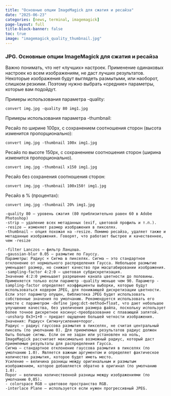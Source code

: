 ```yaml
---
title: "Основные опции ImageMagick для сжатия и ресайза"
date: "2025-06-23"
categories: [news, terminal, imagemagick]
page-layout: full
title-block-banner: false
toc: true
image: "imagemagick_quality_thumbnail.jpg"
---
```


### JPG. Основные опции ImageMagick для сжатия и ресайза

Важно понимать, что нет «лучших» настроек. Применение одинаковых настроек ко всем изображениям, не даст лучших результатов. Некоторые изображения будут выглядеть размытыми, или наоборот, слишком резкими. Поэтому нужно выбрать «средние» параметры, которые вам подойдут.

Примеры использования параметра -quality:
```
convert img.jpg -quality 80 img1.jpg
```
Примеры использования параметра -thumbnail:

Ресайз по ширине 100px, с сохранением соотношения сторон (высота изменится пропорционально):
```
convert img.jpg -thumbnail 100x img1.jpg
```
Ресайз по высоте 150px, с сохранением соотношения сторон (ширина изменится пропорционально).
```
convert img.jpg -thumbnail x150 img1.jpg
```
Ресайз без сохранения соотношения сторон:
```
convert img.jpg -thumbnail 100x150! img1.jpg
```
Ресайз в % (процентах):
```
convert img.jpg -thumbnail 20% img1.jpg 
```
```
-quality 80 — уровень сжатия (80 приблизительно равен 60 в Adobe Photoshop)
-strip — удаление всех метаданных (exif, цветовой профиль и т.п.).
-resize — изменяет размер изображения в пикселях.
-thumbnail — опция похожая на -resize. Помимо реcайза, удаляет также и метаданные изображения. Говорят, что работает быстрее и качественнее, чем -resize

-filter Lanczos — фильтр Ланцоша.
-gaussian-blur 0.05 — размытие по Гауссу.
Параметры: Радиус × Сигма в пикселях. Сигма — это стандартное отклонение от нормального распределения Гаусса. Небольшое размытие уменьшает размер, но снижает качество при масштабировании изображения.
-sampling-factor 4:2:0 — цветовая субдискретизация.
Значение 4:2:0 уменьшает разрешение канала цветности до половины. Применяется только если параметр -quality меньше чем 90. Параметр -sampling-factor определяет коэффициенты выборки, которые будут использоваться кодером JPEG, для понижающей дискретизации цветности. Если этот параметр опущен, библиотека JPEG будет использовать собственные значения по умолчанию. Рекомендуется использовать его вместе с параметром -define jpeg:dct-method=float, что дает небольшое улучшение качества, без увеличения размера файла, поскольку использует более точное дискретное косинус-преобразование с плавающей запятой.
-unsharp 0x3+1+0 — придает ощущение большей четкости изображения.
Значения: Радиус× Сигма+усиление+порог.
Радиус — радиус гауссова размытия в пикселях, не считая центральный пиксель (по умолчанию 0). Для приемлемых результатов радиус должен быть больше сигмы. Если он не задан или установлен на ноль, ImageMagick рассчитает максимально возможный радиус, который даст приемлемые результаты для распределения Гаусса.
Сигма — стандартное отклонение гауссова размытия в пикселях (по умолчанию 1.0). Является важным аргументом и определяет фактическое количество размытия, которое будет иметь место.
Усиление — величина разницы между оригинальным и размытым изображением, которое добавляется обратно в оригинал (по умолчанию 1.0).
Порог — величина количественной разницы между изображениями (по умолчанию 0,05).
- colorspace RGB — цветовое пространство RGB.
-interlace Plane — используется если нужен прогрессивный JPEG.
```


